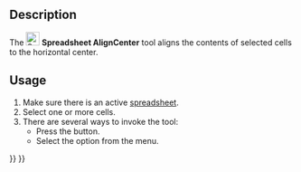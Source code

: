 <languages/>
<translate>

<!--T:6-->
{{Docnav
|[[Spreadsheet_AlignLeft|AlignLeft]]
|[[Spreadsheet_AlignRight|AlignRight]]
|[[Spreadsheet_Workbench|Spreadsheet]]
|IconL=Spreadsheet_AlignLeft.svg
|IconR=Spreadsheet_AlignRight.svg
|IconC=Workbench_Spreadsheet.svg
}}

<!--T:1-->
{{GuiCommand
|Name=Spreadsheet AlignCenter
|MenuLocation=Spreadsheet → Alignment → Align Horizontal Center
|Workbenches=[[Spreadsheet_Workbench|Spreadsheet]]
|Version=0.17
}}

==Description== <!--T:2-->

<!--T:3-->
The [[File:Spreadsheet_AlignCenter.svg|24px]] '''Spreadsheet AlignCenter''' tool aligns the contents of selected cells to the horizontal center.

==Usage== <!--T:4-->

<!--T:5-->
# Make sure there is an active [[Spreadsheet_CreateSheet|spreadsheet]].
# Select one or more cells.
# There are several ways to invoke the tool:
#* Press the {{Button|[[File:Spreadsheet_AlignCenter.svg|16px]] [[Spreadsheet_AlignCenter|Align Horizontal Center]]}} button.
#* Select the {{MenuCommand|Spreadsheet → Alignment → [[File:Spreadsheet_AlignCenter.svg|16px]] Align Horizontal Center}} option from the menu.


<!--T:7-->
{{Docnav
|[[Spreadsheet_AlignLeft|AlignLeft]]
|[[Spreadsheet_AlignRight|AlignRight]]
|[[Spreadsheet_Workbench|Spreadsheet]]
|IconL=Spreadsheet_AlignLeft.svg
|IconR=Spreadsheet_AlignRight.svg
|IconC=Workbench_Spreadsheet.svg
}}

</translate>
{{Spreadsheet_Tools_navi{{#translation:}}}}
{{Userdocnavi{{#translation:}}}}
